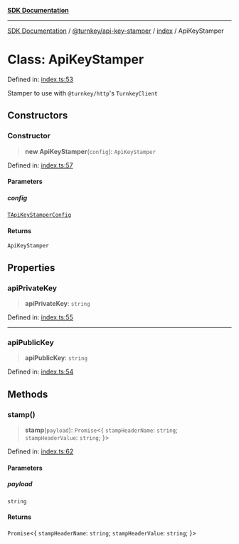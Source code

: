 [**SDK Documentation**](../../../../README.mdx)

***

[SDK Documentation](../../../../packages.mdx) / [@turnkey/api-key-stamper](../../README.mdx) / [index](../README.mdx) / ApiKeyStamper

# Class: ApiKeyStamper

Defined in: [index.ts:53](https://github.com/tkhq/sdk/blob/078f5423e923fbd1d7fd39440402d7f01d09c3d0/packages/api-key-stamper/src/index.ts#L53)

Stamper to use with `@turnkey/http`'s `TurnkeyClient`

## Constructors

### Constructor

> **new ApiKeyStamper**(`config`): `ApiKeyStamper`

Defined in: [index.ts:57](https://github.com/tkhq/sdk/blob/078f5423e923fbd1d7fd39440402d7f01d09c3d0/packages/api-key-stamper/src/index.ts#L57)

#### Parameters

##### config

[`TApiKeyStamperConfig`](../type-aliases/TApiKeyStamperConfig.mdx)

#### Returns

`ApiKeyStamper`

## Properties

### apiPrivateKey

> **apiPrivateKey**: `string`

Defined in: [index.ts:55](https://github.com/tkhq/sdk/blob/078f5423e923fbd1d7fd39440402d7f01d09c3d0/packages/api-key-stamper/src/index.ts#L55)

***

### apiPublicKey

> **apiPublicKey**: `string`

Defined in: [index.ts:54](https://github.com/tkhq/sdk/blob/078f5423e923fbd1d7fd39440402d7f01d09c3d0/packages/api-key-stamper/src/index.ts#L54)

## Methods

### stamp()

> **stamp**(`payload`): `Promise`\<\{ `stampHeaderName`: `string`; `stampHeaderValue`: `string`; \}\>

Defined in: [index.ts:62](https://github.com/tkhq/sdk/blob/078f5423e923fbd1d7fd39440402d7f01d09c3d0/packages/api-key-stamper/src/index.ts#L62)

#### Parameters

##### payload

`string`

#### Returns

`Promise`\<\{ `stampHeaderName`: `string`; `stampHeaderValue`: `string`; \}\>
